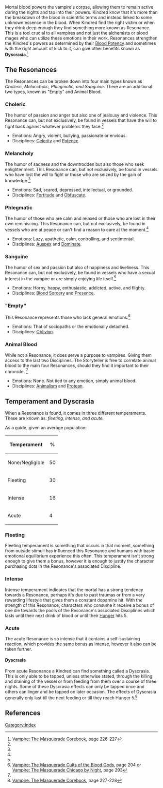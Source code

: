 Mortal blood powers the vampire's corpse, allowing them to remain active during the nights and tap into their powers. Kindred know that it's more than the breakdown of the blood in scientific terms and instead linked to some unknown essence in the blood. When Kindred find the right victim or when they drink deep enough they find something more known as Resonance. This is a tool crucial to all vampires and not just the alchemists or blood mages who can utilize these emotions in their work. Resonances strengthen the Kindred's powers as determined by their [[Blood Potency]] and sometimes with the right amount of kick to it, can give other benefits known as '''Dyscrasia'''.<ref name=":0">[[Vampire: The Masquerade Corebook]], page 226-227</ref>

== The Resonances ==
The Resonances can be broken down into four main types known as <i>Choleric, Melancholic, Phlegmatic, and Sanguine</i>. There are an additional two types, known as "Empty" and Animal Blood.

=== Choleric ===
The humor of passion and anger but also one of jealousy and violence. This Resonance can, but not exclusively, be found in vessels that have the will to fight back against whatever problems they face.<ref name=":0" /> 

* Emotions: Angry, violent, bullying, passionate or envious.
* Disciplines: [[Celerity]] and [[Potence]].

=== Melancholy ===
The humor of sadness and the downtrodden but also those who seek enlightenment. This Resonance can, but not exclusively, be found in vessels who have lost the will to fight or those who are seized by the gain of knowledge.<ref name=":0" /> 

* Emotions: Sad, scared, depressed, intellectual, or grounded.
* Disciplines: [[Fortitude]] and [[Obfuscate]].

=== Phlegmatic ===
The humor of those who are calm and relaxed or those who are lost in their own reminiscing. This Resonance can, but not exclusively, be found in vessels who are at peace or can't find a reason to care at the moment.<ref name=":0" /> 

* Emotions: Lazy, apathetic, calm, controlling, and sentimental.
* Disciplines: [[Auspex]] and [[Dominate]].

=== Sanguine ===
The humor of sex and passion but also of happiness and liveliness. This Resonance can, but not exclusively, be found in vessels who have a sexual interest in the vampire or are simply enjoying life itself.<ref name=":0" /> 

* Emotions: Horny, happy, enthusiastic, addicted, active, and flighty.
* Disciplines: [[Blood Sorcery]] and [[Presence]].

=== "Empty" ===
This Resonance represents those who lack general emotions.<ref>[[Vampire: The Masquerade Cults of the Blood Gods]], page 204 or [[Vampire: The Masquerade Chicago by Night]], page 293</ref>

* Emotions: That of sociopaths or the emotionally detached.
* Disciplines: [[Oblivion]].

=== Animal Blood ===
While not a Resonance, it does serve a purpose to vampires. Giving them access to the last two Disciplines. The Storyteller is free to correlate animal blood to the main four Resonances, should they find it important to their chronicle. <ref name=":0" />

* Emotions: None. Not tied to any emotion, simply animal blood.
* Disciplines: [[Animalism]] and [[Protean]].

== Temperament and Dyscrasia ==
When a Resonance is found, it comes in three different temperaments. These are known as: <i>fleeting, intense, and acute.</i>

As a guide, given an average population:
{| class="wikitable"
!Temperament!!%
|-
|None/Negligible||50
|-
|Fleeting||30
|-
|Intense||16
|-
|Acute||4
|}

===Fleeting===
Fleeting temperament is something that occurs in that moment, something from outside stimuli has influenced this Resonance and humans with basic emotional equilibrium experience this often. This temperament isn't strong enough to give them a bonus, however it is enough to justify the character purchasing dots in the Resonance's associated Discipline.

===Intense===
Intense temperament indicates that the mortal has a strong tendency towards a Resonance, perhaps it's due to past traumas or from a very rewarding lifestyle that gives them a constant dopamine hit. With the strength of this Resonance, characters who consume it receive a bonus of one die towards the pools of the Resonance's associated Disciplines which lasts until their next drink of blood or until their [[Hunger system|Hunger]] hits 5.

===Acute===
The acute Resonance is so intense that it contains a self-sustaining reaction, which provides the same bonus as intense, however it also can be taken further.

====Dyscrasia====
From acute Resonance a Kindred can find something called a Dyscrasia. This is only able to be tapped, unless otherwise stated, through the killing and draining of the vessel or from feeding from them over a course of three nights. Some of these Dyscrasia effects can only be tapped once and others can linger and be tapped on later occasion. The effects of Dyscrasia generally only last till the next feeding or till they reach Hunger 5.<ref>[[Vampire: The Masquerade Corebook]], page 227-228</ref>
{{Template:GameConceptsNavbox}}
[[Category:Index]]

== References ==
